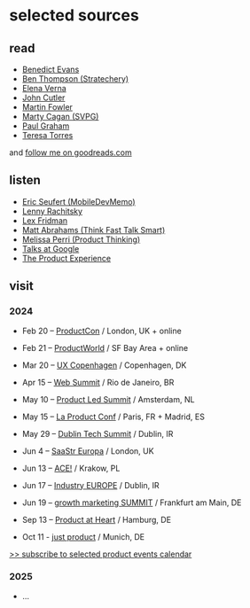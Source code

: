 # selected sources

## read

-   [Benedict Evans](https://www.ben-evans.com/benedictevans/)
-   [Ben Thompson (Stratechery)](https://stratechery.com/)
-   [Elena Verna](https://elenaverna.substack.com/)
-   [John Cutler](https://cutlefish.substack.com/)
-   [Martin Fowler](https://martinfowler.com/)
-   [Marty Cagan (SVPG)](https://www.svpg.com/articles/)
-   [Paul Graham](http://www.paulgraham.com/articles.html)
-   [Teresa Torres](https://www.producttalk.org/blog/)

and  [follow me on goodreads.com](https://www.goodreads.com/friend/add_as_friend/70245794?return_url=%2Fmax_ostapenko)


## listen

-   [Eric Seufert (MobileDevMemo)](https://mobiledevmemo.com/)
-   [Lenny Rachitsky](https://www.lennyspodcast.com/)
-   [Lex Fridman](https://lexfridman.com/podcast/)
-   [Matt Abrahams (Think Fast Talk Smart)](https://www.gsb.stanford.edu/business-podcasts/think-fast-talk-smart-podcast)
-   [Melissa Perri (Product Thinking)](https://produxlabs.com/product-thinking)
-   [Talks at Google](https://www.youtube.com/TalksAtGoogle)
-   [The Product Experience](https://www.mindtheproduct.com/the-product-experience/)

## visit

### 2024

-   Feb 20 --  [ProductCon](https://productschool.com/productcon/london-2024) / London, UK + online

-   Feb 21 --  [ProductWorld](https://productworld.co/) / SF Bay Area + online

-   Mar 20 --  [UX Copenhagen](https://uxcopenhagen.com/) / Copenhagen, DK

-   Apr 15 --  [Web Summit](https://rio.websummit.com/) / Rio de Janeiro, BR

-   May 10 --  [Product Led Summit](https://world.productledalliance.com/location/amsterdam/speakers) / Amsterdam, NL

-   May 15 --  [La Product Conf](https://www.laproductconf.com/) / Paris, FR + Madrid, ES

-   May 29 --  [Dublin Tech Summit](https://dublintechsummit.tech/) / Dublin, IR

-   Jun 4 --  [SaaStr Europa](https://www.saastreuropa2024.com/) / London, UK

-   Jun 13 --  [ACE!](https://aceconf.com/) / Krakow, PL

-   Jun 17 --  [Industry EUROPE](https://www.industryconference.com/europe) / Dublin, IR

-   Jun 19 --  [growth marketing SUMMIT](https://www.growthmarketingsummit.com) / Frankfurt am Main, DE

-   Sep 13 --  [Product at Heart](https://productatheart.com/conference) / Hamburg, DE

-   Oct 11 - [just product](https://www.product-masterclass.com/en/just-product-2023) / Munich, DE

[>> subscribe to selected product events calendar](https://calendar.google.com/calendar/u/0?cid=ZWVhYTA5NjQ1NzQ1ZDI0Yjg0YjIxNGNmOTI0ZDMyNjNjM2MyNWI1MzY0MTYxZmU0MWU2ODkxNTE3YjJhNjRmYkBncm91cC5jYWxlbmRhci5nb29nbGUuY29t)

### 2025

-   ...
